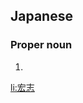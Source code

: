 ==Japanese==
{{ja-kanjitab|ひろ|し}}

===Proper noun===
{{ja-pos|ひろし|proper}}

# {{given name|male|lang=ja|sort=ひろし}}

[[li:宏志]]